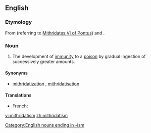 ==English==

===Etymology===
From {{term||Mithridates}} (referring to [[w:Mithridates VI of Pontus|Mithridates VI of Pontus]]) and {{term|-ism}}.

===Noun===
{{wikipedia}}
{{en-noun|-}}

# The development of [[immunity]] to a [[poison]] by gradual ingestion of successively greater amounts.

====Synonyms====
* {{sense|development of immunity}} [[mithridatization]] {{i|rare|US}}, [[mithridatisation]] {{i|rare|UK}}

====Translations====
{{trans-top|The development of immunity to a poison}}
* French: {{t-|fr|mithridatisation|f}}
{{trans-mid}}
{{trans-bottom}}
[[Category:English nouns ending in -ism]]
[[vi:mithridatism]]
[[zh:mithridatism]]